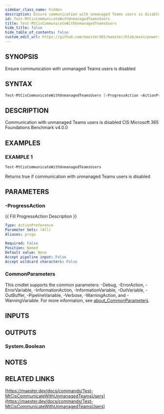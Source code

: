 ```yaml
---
sidebar_class_name: hidden
description: Ensure communication with unmanaged Teams users is disabled
id: Test-MtCisCommunicateWithUnmanagedTeamsUsers
title: Test-MtCisCommunicateWithUnmanagedTeamsUsers
hide_title: false
hide_table_of_contents: false
custom_edit_url: https://github.com/maester365/maester/blob/main/powershell/public/Test-MtCisCommunicateWithUnmanagedTeamsUsers.ps1
---
```


## SYNOPSIS

Ensure communication with unmanaged Teams users is disabled

## SYNTAX

```powershell
Test-MtCisCommunicateWithUnmanagedTeamsUsers [-ProgressAction <ActionPreference>] [<CommonParameters>]
```

## DESCRIPTION

Communication with unmanaged Teams users is disabled
CIS Microsoft 365 Foundations Benchmark v4.0.0

## EXAMPLES

### EXAMPLE 1

```powershell
Test-MtCisCommunicateWithUnmanagedTeamsUsers
```

Returns true if communication with unmanaged Teams users is disabled

## PARAMETERS

### -ProgressAction

\{\{ Fill ProgressAction Description \}\}

```yaml
Type: ActionPreference
Parameter Sets: (All)
Aliases: proga

Required: False
Position: Named
Default value: None
Accept pipeline input: False
Accept wildcard characters: False
```

### CommonParameters

This cmdlet supports the common parameters: -Debug, -ErrorAction, -ErrorVariable, -InformationAction, -InformationVariable, -OutVariable, -OutBuffer, -PipelineVariable, -Verbose, -WarningAction, and -WarningVariable. For more information, see [about_CommonParameters](http://go.microsoft.com/fwlink/?LinkID=113216).

## INPUTS

## OUTPUTS

### System.Boolean

## NOTES

## RELATED LINKS

[https://maester.dev/docs/commands/Test-MtCisCommunicateWithUnmanagedTeamsUsers](https://maester.dev/docs/commands/Test-MtCisCommunicateWithUnmanagedTeamsUsers)
